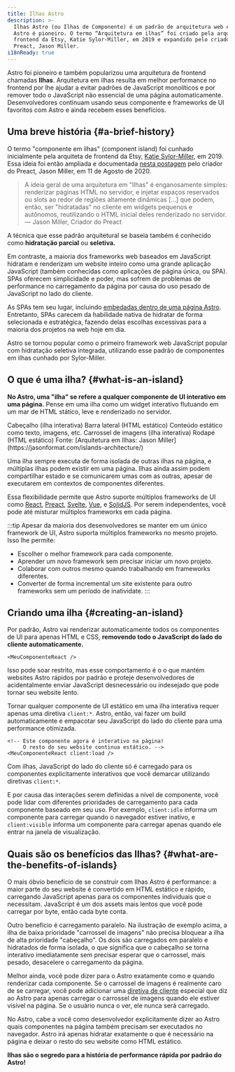 ```yaml
---
title: Ilhas Astro
description: >-
  Ilhas Astro (ou Ilhas de Componente) é um padrão de arquitetura web em que
  Astro é pioneiro. O termo “Arquitetura em ilhas” foi criado pela arquiteta
  frontend da Etsy, Katie Sylor-Miller, em 2019 e expandido pelo criador do
  Preact, Jason Miller.
i18nReady: true
---
```



Astro foi pioneiro e também popularizou uma arquitetura de frontend chamadas **Ilhas**. Arquitetura em ilhas resulta em melhor performance no frontend por lhe ajudar a evitar padrões de JavaScript monolíticos e por remover todo o JavaScript não essencial de uma página automaticamente. Desenvolvedores continuam usando seus componente e frameworks de UI favoritos com Astro e ainda recebem esses benefícios.

## Uma breve história \{#a-brief-history\}

O termo "componente em ilhas" (component island) foi cunhado inicialmente pela arquiteta de frontend da Etsy, [Katie Sylor-Miller](https://twitter.com/ksylor), em 2019. Essa ideia foi então ampliada e documentada [nesta postagem](https://jasonformat.com/islands-architecture/) pelo criador do Preact, Jason Miller, em 11 de Agosto de 2020.

> A ideia geral de uma arquitetura em "Ilhas" é enganosamente simples: renderizar páginas HTML no servidor, e injetar espaços reservados ou slots ao redor de regiões altamente dinâmicas [...] que podem, então, ser "hidratadas" no cliente em widgets pequenos e autônomos, reutilizando o HTML inicial deles renderizado no servidor.  
> — Jason Miller, Criador do Preact

A técnica que esse padrão arquitetural se baseia também é conhecido como **hidratação parcial** ou **seletiva.**

Em contraste, a maioria dos frameworks web baseados em JavaScript hidratam e renderizam um website inteiro como uma grande aplicação JavaScript (também conhecidas como aplicações de página única, ou SPA). SPAs oferecem simplicidade e poder, mas sofrem de problemas de performance no carregamento da página por causa do uso pesado de JavaScript no lado do cliente.

As SPAs tem seu lugar, incluindo [embedadas dentro de uma página Astro](/pt-br/guides/migrate-to-astro/from-create-react-app/). Entretanto, SPAs carecem da habilidade nativa de hidratar de forma selecionada e estratégica, fazendo delas escolhas excessivas para a maioria dos projetos na web hoje em dia.

Astro se tornou popular como o primeiro framework web JavaScript popular com hidratação seletiva integrada, utilizando esse padrão de componentes em ilhas cunhado por Sylor-Miller.

## O que é uma ilha? \{#what-is-an-island\}

**No Astro, uma "ilha" se refere a qualquer componente de UI interativo em uma página.** Pense em uma ilha como um widget interativo flutuando em um mar de HTML stático, leve e renderizado no servidor.

<IslandsDiagram>
    <Fragment slot="headerApp">Cabeçalho (ilha interativa)</Fragment>
    <Fragment slot="sidebarApp">Barra lateral (HTML estático)</Fragment>
    <Fragment slot="main">
        Conteúdo estático como texto, imagens, etc.
    </Fragment>
    <Fragment slot="carouselApp">Carrossel de imagens (ilha interativa)</Fragment>
    <Fragment slot="footer">Rodapé (HTML estático)</Fragment>
    <Fragment slot="source">Fonte: [Arquitetura em Ilhas: Jason Miller](https://jasonformat.com/islands-architecture/)</Fragment>
</IslandsDiagram>

Uma ilha sempre executa de forma isolada de outras ilhas na página, e múltiplas ilhas podem existir em uma página. Ilhas ainda assim podem compartilhar estado e se comunicarem umas com as outras, apesar de executarem em contextos de componentes diferentes.

Essa flexibilidade permite que Astro suporte múltiplos frameworks de UI como [React](https://react.dev/), [Preact](https://preactjs.com/?lang=pt-br), [Svelte](https://svelte.dev/), [Vue](https://pt.vuejs.org/), e [SolidJS](https://www.solidjs.com/). Por serem independentes, você pode até misturar múltiplos frameworks em cada página.

:::tip
Apesar da maioria dos desenvolvedores se manter em um único framework de UI, Astro suporta múltiplos frameworks no mesmo projeto. Isso lhe permite:

- Escolher o melhor framework para cada componente.
- Aprender um novo framework sem precisar iniciar um novo projeto.
- Colaborar com outros mesmo quando trabalhando em frameworks diferentes.
- Converter de forma incremental um site existente para outro frameworks sem um período de inatividate.
:::

## Criando uma ilha \{#creating-an-island\}

Por padrão, Astro vai renderizar automaticamente todos os componentes de UI para apenas HTML e CSS, **removendo todo o JavaScript do lado do cliente automaticamente.**


```astro title="src/pages/index.astro"
<MeuComponenteReact />
```

Isso pode soar restrito, mas esse comportamento é o o que mantém websites Astro rápidos por padrão e proteje desenvolvedores de acidentalmente enviar JavaScript desnecessário ou indesejado que pode tornar seu website lento.

Tornar qualquer componente de UI estático em uma ilha interativa requer apenas uma diretiva `client:*`. Astro, então, vai fazer um build automaticamente e empacotar seu JavaScript do lado do cliente para uma performance otimizada.

```astro title="src/pages/index.astro" ins="client:load"
<!-- Este componente agora é interativo na página! 
     O resto do seu website continua estático. -->
<MeuComponenteReact client:load />
```

Com ilhas, JavaScript do lado do cliente só é carregado para os componentes explicitamente interativos que você demarcar utilizando diretivas `client:*`.

E por causa das interações serem definidas a nível de componente, você pode lidar com diferentes prioridades de carregamento para cada componente baseado em seu uso. Por exemplo, `client:idle` informa um componente para carregar quando o navegador estiver inativo, e `client:visible` informa um componente para carregar apenas quando ele entrar na janela de visualização.

## Quais são os benefícios das Ilhas? \{#what-are-the-benefits-of-islands\}

O mais óbvio benefício de se construir com Ilhas Astro é performance: a maior parte do seu website é convertido em HTML estático e rápido, carregando JavaScript apenas para os componentes individuais que o necessitam. JavaScript é um dos assets mais lentos que você pode carregar por byte, então cada byte conta.

Outro benefício é carregamento paralelo. Na ilustração de exemplo acima, a ilha de baixa prioridade "carrossel de imagens" não precisa bloquear a ilha de alta prioridade "cabeçalho". Os dois são carregados em paralelo e hidratados de forma isolada, o que significa que o cabeçalho se torna interativo imediatamente sem precisar esperar que o carrossel, mais pesado, desacelere o carregamento da página.

Melhor ainda, você pode dizer para o Astro exatamente como e quando renderizar cada componente. Se o carrossel de imagens é realmente caro de se carregar, você pode adicionar uma [diretiva de cliente](/pt-br/reference/directives-reference/#diretivas-de-cliente) especial que diz ao Astro para apenas carregar o carrossel de imagens quando ele estiver visível na página. Se o usuário nunca o ver, ele nunca será carregado.

No Astro, cabe a você como desenvolvedor explicitamente dizer ao Astro quais componentes na página também precisam ser executados no navegador. Astro irá apenas hidratar exatamente o que é necessário na página e deixar o resto do seu website como HTML estático.

**Ilhas são o segredo para a história de performance rápida por padrão do Astro!**
